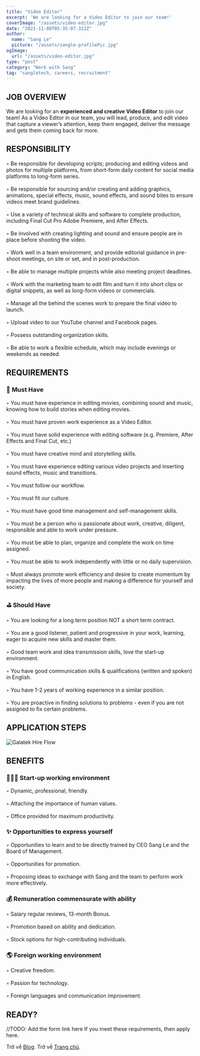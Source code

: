 ```yaml
---
title: "Video Editor"
excerpt: 'We are looking for a Video Editor to join our team!'
coverImage: "/assets/video-editor.jpg"
date: "2021-11-08T05:35:07.322Z"
author:
  name: "Sang Le"
  picture: "/assets/sangle-profilePic.jpg"
ogImage:
  url: "/assets/video-editor.jpg"
type: "post"
category: "Work with Sang"
tag: "sangletech, careers, recruitment"
---
```


## **JOB OVERVIEW**

We are looking for an **experienced and creative Video Editor** to join our team! As a Video Editor in our team, you will lead, produce, and edit video that capture a viewer’s attention, keep them engaged, deliver the message and gets them coming back for more. 

## **RESPONSIBILITY**

 ◦ Be responsible for developing scripts; producing and editing videos and photos for multiple platforms, from short-form daily content for social media platforms to long-form series.<br></br> ◦ Be responsible for sourcing and/or creating and adding graphics, animations, special effects, music, sound effects, and sound bites to ensure videos meet brand guidelines.<br></br> ◦ Use a variety of technical skills and software to complete production, including Final Cut Pro Adobe Premiere, and After Effects.<br></br> ◦ Be involved with creating lighting and sound and ensure people are in place before shooting the video.<br></br> ◦ Work well in a team environment, and provide editorial guidance in pre-shoot meetings, on site or set, and in post-production.<br></br> ◦ Be able to manage multiple projects while also meeting project deadlines.<br></br> ◦ Work with the marketing team to edit film and turn it into short clips or digital snippets, as well as long-form videos or commercials.<br></br> ◦ Manage all the behind the scenes work to prepare the final video to launch.<br></br> ◦ Upload video to our YouTube channel and Facebook pages.<br></br> ◦ Possess outstanding organization skills.<br></br> ◦ Be able to work a flexible schedule, which may include evenings or weekends as needed.

## **REQUIREMENTS**

### 📌 **Must Have**
 ◦ You must have experience in editing movies, combining sound and music, knowing how to build stories when editing movies.<br></br> ◦ You must have proven work experience as a Video Editor.<br></br> ◦ You must have solid experience with editing software (e.g. Premiere, After Effects and Final Cut, etc.)<br></br> ◦ You must have creative mind and storytelling skills.<br></br> ◦ You must have experience editing various video projects and inserting sound effects, music and transitions.<br></br> ◦ You must follow our workflow.<br></br> ◦ You must fit our culture.<br></br> ◦ You must have good time management and self-management skills.<br></br> ◦ You must be a person who is passionate about work, creative, diligent, responsible and able to work under pressure.<br></br> ◦ You must be able to plan, organize and complete the work on time assigned.<br></br> ◦ You must be able to work independently with little or no daily supervision.<br></br> ◦ Must always promote work efficiency and desire to create momentum by impacting the lives of more people and making a difference for yourself and society.

### ⛳️ **Should Have**
 ◦ You are looking for a long term position NOT a short term contract.<br></br> ◦ You are a good listener, patient and progressive in your work, learning, eager to acquire new skills and master them.<br></br> ◦ Good team work and idea transmission skills, love the start-up environment.<br></br> ◦ You have good communication skills & qualifications (written and spoken) in English.<br></br> ◦ You have 1-2 years of working experience in a similar position.<br></br> ◦ You are proactive in finding solutions to problems - even if you are not assigned to fix certain problems.

## **APPLICATION STEPS** 

<img
  src="/assets/hire-flow.jpg"
  className="rounded-lg"
  alt="Galatek Hire Flow"
/>

## **BENEFITS**

### 👩🏻‍💻 **Start-up working environment**
  ◦ Dynamic, professional, friendly.<br></br> ◦ Attaching the importance of human values.<br></br> ◦ Office provided for maximum productivity.

### ✨ **Opportunities to express yourself**
 ◦ Opportunities to learn and to be directly trained by CEO Sang Le and the Board of Management.<br></br> ◦ Opportunities for promotion.<br></br> ◦ Proposing ideas to exchange with Sang and the team to perform work more effectively.

### 💰 **Remuneration commensurate with ability**
 ◦ Salary regular reviews, 13-month Bonus.<br></br> ◦ Promotion based on ability and dedication.<br></br> ◦ Stock options for high-contributing individuals.

### 🌎 **Foreign working environment**
 ◦ Creative freedom.<br></br> ◦ Passion for technology.<br></br> ◦ Foreign languages and communication improvement.

## **READY?**
//TODO: Add the form link here
If you meet these requirements, then apply here. 



Trở về [Blog](/blog).
Trở về [Trang chủ](/).

